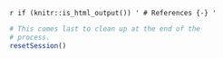 
`r if (knitr::is_html_output()) '
# References {-}
'`

```r
# This comes last to clean up at the end of the
# process.
resetSession()
```
